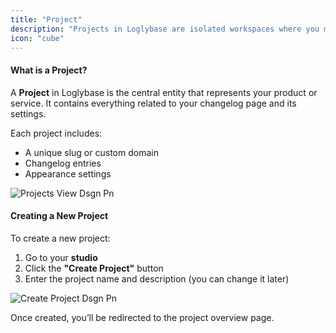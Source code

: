 ```yaml
---
title: "Project"
description: "Projects in Loglybase are isolated workspaces where you manage your changelogs, configure domains, customize appearance, and track updates for your product."
icon: "cube"
---
```


#### What is a Project?

A **Project** in Loglybase is the central entity that represents your product or service. It contains everything related to your changelog page and its settings.

Each project includes:

- A unique slug or custom domain
- Changelog entries
- Appearance settings

![Projects View Dsgn Pn](/images/projects_view_dsgn.png)

#### Creating a New Project

To create a new project:

1. Go to your **studio**
2. Click the **"Create Project"** button
3. Enter the project name and description (you can change it later)

![Create Project Dsgn Pn](/images/create_project_dsgn.png)

Once created, you’ll be redirected to the project overview page.